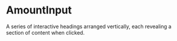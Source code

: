 # AmountInput
A series of interactive headings arranged vertically, each revealing a section of content when clicked.




